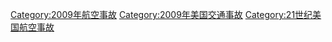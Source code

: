 [[Category:2009年航空事故|Category:2009年航空事故]]
[[Category:2009年美国交通事故|Category:2009年美国交通事故]]
[[Category:21世纪美国航空事故|Category:21世纪美国航空事故]]